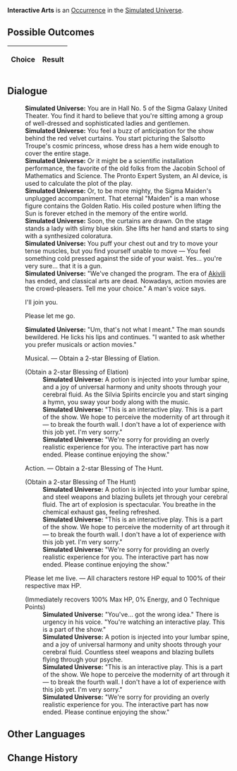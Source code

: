 {{Simulated Universe Event Infobox
|title         = Interactive Arts
|image         = Random Event Normal.png
|type          =
|domains_su    = Occurrence
|domains_ext   = Occurrence
|domains_swarm = 
|domains_gng   = 
|requirements  =
|prev          = 
|next          = 
|indexRewards  =
|characters    = Akivili
}}
'''Interactive Arts''' is an [[Simulated Universe/Occurrence|Occurrence]] in the [[Simulated Universe]].

==Possible Outcomes==
{| class="article-table"
!Choice
!Result

|}

<!--
==Gameplay Notes==

-->
==Dialogue==
{{Dialogue Start}}
:'''Simulated Universe:''' You are in Hall No. 5 of the Sigma Galaxy United Theater. You find it hard to believe that you're sitting among a group of well-dressed and sophisticated ladies and gentlemen.
:'''Simulated Universe:''' You feel a buzz of anticipation for the show behind the red velvet curtains. You start picturing the Salsotto Troupe's cosmic princess, whose dress has a hem wide enough to cover the entire stage.
:'''Simulated Universe:''' Or it might be a scientific installation performance, the favorite of the old folks from the Jacobin School of Mathematics and Science. The Pronto Expert System, an AI device, is used to calculate the plot of the play.
:'''Simulated Universe:''' Or, to be more mighty, the Sigma Maiden's unplugged accompaniment. That eternal "Maiden" is a man whose figure contains the Golden Ratio. His coiled posture when lifting the Sun is forever etched in the memory of the entire world.
:'''Simulated Universe:''' Soon, the curtains are drawn. On the stage stands a lady with slimy blue skin. She lifts her hand and starts to sing with a synthesized coloratura.
:'''Simulated Universe:''' You puff your chest out and try to move your tense muscles, but you find yourself unable to move &mdash; You feel something cold pressed against the side of your waist. Yes... you're very sure... that it is a gun.
:'''Simulated Universe:''' "We've changed the program. The era of [[Akivili]] has ended, and classical arts are dead. Nowadays, action movies are the crowd-pleasers. Tell me your choice." A man's voice says.
:{{DIcon|Arrow}} I'll join you.
:{{DIcon|Arrow}} Please let me go.
:'''Simulated Universe:''' "Um, that's not what I meant." The man sounds bewildered. He licks his lips and continues. "I wanted to ask whether you prefer musicals or action movies."
:{{DIcon|Star}} Musical. &mdash; Obtain a 2-star Blessing of Elation.
:;(Obtain a 2-star Blessing of Elation)
::'''Simulated Universe:''' A potion is injected into your lumbar spine, and a joy of universal harmony and unity shoots through your cerebral fluid. As the Silvia Spirits encircle you and start singing a hymn, you sway your body along with the music.
::'''Simulated Universe:''' "This is an interactive play. This is a part of the show. We hope to perceive the modernity of art through it &mdash; to break the fourth wall. I don't have a lot of experience with this job yet. I'm very sorry."
::'''Simulated Universe:''' "We're sorry for providing an overly realistic experience for you. The interactive part has now ended. Please continue enjoying the show."
:{{DIcon|Star}} Action. &mdash; Obtain a 2-star Blessing of The Hunt.
:;(Obtain a 2-star Blessing of The Hunt)
::'''Simulated Universe:''' A potion is injected into your lumbar spine, and steel weapons and blazing bullets jet through your cerebral fluid. The art of explosion is spectacular. You breathe in the chemical exhaust gas, feeling refreshed.
::'''Simulated Universe:''' "This is an interactive play. This is a part of the show. We hope to perceive the modernity of art through it &mdash; to break the fourth wall. I don't have a lot of experience with this job yet. I'm very sorry."
::'''Simulated Universe:''' "We're sorry for providing an overly realistic experience for you. The interactive part has now ended. Please continue enjoying the show."
:{{DIcon|Star}} Please let me live. &mdash; All characters restore HP equal to 100% of their respective max HP.
:;(Immediately recovers 100% Max HP, 0% Energy, and 0 Technique Points)
::'''Simulated Universe:''' "You've... got the wrong idea." There is urgency in his voice. "You're watching an interactive play. This is a part of the show."
::'''Simulated Universe:''' A potion is injected into your lumbar spine, and a joy of universal harmony and unity shoots through your cerebral fluid. Countless steel weapons and blazing bullets flying through your psyche.
::'''Simulated Universe:''' "This is an interactive play. This is a part of the show. We hope to perceive the modernity of art through it &mdash; to break the fourth wall. I don't have a lot of experience with this job yet. I'm very sorry."
::'''Simulated Universe:''' "We're sorry for providing an overly realistic experience for you. The interactive part has now ended. Please continue enjoying the show."
{{Dialogue End}}

==Other Languages==
{{Other Languages
|en   = Interactive Arts
|zhs  = 互动艺术
|zht  = 互動藝術
|ja   = {{Rubi|相互性芸術|そうごせいげいじゅつ}}
|ko   = 상호작용의 예술
|es   = Arte interactivo
|fr   = Arts interactifs
|ru   = Интерактивное искусство
|th   = ศิลปะเชิงโต้ตอบ
|vi   = Nghệ Thuật Tương Tác
|de   = Interaktive Kunst
|id   = Seni Interaktif
|pt   = Artes Interativas
}}

==Change History==
{{Change History|1.0}}
